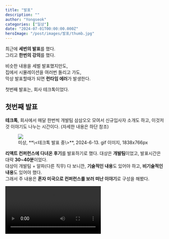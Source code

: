 ```yaml
---
title: "발표"
description: ""
author: "Yongseok"
categories: ["일상"]
date: "2024-07-01T00:00:00.000Z"
heroImage: "/post/images/발표/thumb.jpg"
---
```





최근에 **세번의 발표**를 했다.\
그리고 **한번의 강의**를 했다.

비슷한 내용을 세벌 발표했지만도,\
집에서 시뮬레이션을 여러번 돌리고 가도,\
막상 발표할때가 되면 **런타임 에러**가 발생한다.

첫번째 발표는, 회사 테크톡이었다. 

## 첫번째 발표

**테크톡**, 회사에서 매달 한번씩 개발팀 삼삼오오 모여서 신규입사자 소개도 하고, 이것저것 이야기도 나누는 시간이다. (자세한 내용은 하단 참조)
<LinkPreview src="https://brunch.co.kr/@rememberapp/215" />

<figure><img src="/post/images/발표/techtalk.gif" />
<figcaption>미상, **\<테크톡 발표 중\>**, 2024-6-13. gif 이미지, 1838x766px </figcaption>
</figure>

**리액트 컨퍼런스에 다녀온 후기**를 발표하기로 했다. 대상은 **개발팀**이었고, 발표시간은 대략 **30~40분**이었다.\
대상이 개발팀 + 알파(다른 직무) 다 보니깐, **기술적인 내용**도 있어야 하고, **비기술적인 내용**도 있어야 했다.\
그래서 주 내용은 **혼자 미국으로 컨퍼런스를 보러 떠난 이야기**로 구성을 해봤다. 

<Video src="https://static.yongseok.me/ref_prop.mp4" caption="ref가 prop 으로 들어가게 된 것으로 환호성을 유도할 자신이 없었다. 현장에서는 제일 핫한 순간이었음." />

그런데\
그날 마침 같은 사무실로 이사온 앵커리어 개발팀분들도 함께 참석하게 되었다. 계획에는 없던 일인데...

발표를 하러 무대로 올라갔는데, 타운홀 때 처럼 사람들이 가득 차 있었다.

**주화입마** 상태에 빠져 자율주행모드가 되어버렸다.

30분만에 주파하고 내려왔다.

## 두번째 발표

두번째 발표는 웹파트내에서 돌아가면서 발표를 하고 있는데, 마침 차례가 왔다.\
이번에는, 저번에 못담은 이야기, **리액트 컴파일러**에 대해서 발표하기로 했다.

<Video src="https://static.yongseok.me/웹팀_발표.mp4" control caption="장용석,<웹파트 발표>, 2024-6-28. keynote. 동영상 추출, 102.6MB " />

블로그에 써왔던 내용을 좀 더 축약해서 준비해봤다. **컴파일러 동작**의 개괄적인 내용, **한계**,\
컴파일러의 수혜를 누리기 위해 **지켜야하는 규칙**과, 타협되지 않고 암묵적으로 **강요되는 규칙들**.

**컴파일러**를 제대로 누리려면, [**리액트의 규칙**](https://react.dev/reference/rules)을 따라야 한다.\
개중에는, **'Components and Hooks must be pure'** 컴포넌트와 훅은 순수해야 한다는 규칙이 있다.\
순수함을 지키면 적절한 최적화의 **혜택**을 받지만, 그렇지 않으면, **최적화를 당한다.** 부작용을 내뱉던 순수하지 않은 함수는, **'순수한' 함수**로 가정되어 **최적화**가 되어버린다.
의도와는 **다른 동작**을 하게 되겠지만, 이것은 컴파일러의 사용과 함께 **암묵적으로 동의한 규칙**이기 때문에, **에러를 내뱉지 않는다.**

누군가는 타협을 보아야할 터인데, 어떻게 될까.\
컴파일러를 능력을 보았을때는 충분히 분석과정에서 적절한 **타협**을 보일 수 있을 것 같긴하다. 지켜보자.

**자바스크립트**라는 자유로운 언어위에 세워진 **리액트** 왕국, **The Rule of React**를 따르며, 성실한 시민이 될 것인가\
아니면, 체제에 얽매이지 않고, **자유로운 자**가 될 것인가.\
아니면 저 밖 **황무지**로 떠날 것인가.

## 세번째 발표

바로 그날 퇴근이후, 프론트엔드 개발자 밋업에서 발표를 했다.
<figure><img src="/post/images/발표/meetup.png" /></figure>

이번에는 적절히 앞의 두 발표를 합쳐서, 컨퍼런스 후기와 컴파일러에 대한 이야기를 했다.\
시간은 제일 짧았어서, 거의 랩을 하듯이 발표를 했다.\
세번째쯤 되니 조금은 수월하지 않을까 싶었는데, 아직도 **주화입마** 상태가 되어버린다.


도파민 때문일까? 낯을 많이 가리는 편인데, 요즘 용기내어 많이 도전을 해보고 있다. 여전히 쉽지는 않다.\
그치만 발산하는 생각들을 묶어두려면, 블로그가 되었던, 발표가 되었던, 무언가 찍어두고 가야할 목적지가 필요하다.\
나를 불편하게 하는 상황으로 밀어 넣어 보는 중이다. 

그리고, 한번의 강의를 했다.

## 강의

매 방학 초 마다, 대학교때 연합동아리에서 HTML, CSS 강의를 하고 있다.\
고정되어있는 건아닌데, 매번 연락이 와서 가고 있다. 아직 버벅거리는 강의지만, 그래도 가끔 도움이 되었다는 이야기를 들을때면, 기분이 좋다.
<figure><img src="/post/images/발표/insta.jpg" /></figure>

10기로 활동했었는데, 지금은 21기가 되었다. 반기마다 한번씩 하다보니 벌써, 10번째가 되었다.\
햇수로 따지면, 5년이 흘렀다.

<figure><img src="/post/images/발표/piro.jpg" />
<figcaption>사진첩에서 찾아봤다.</figcaption>
</figure>


## 이것저것...

어찌 알게 되었던 분이, 최근 웹 그래픽스 관련 세미나를 처음 열게 되어서 잠시 다녀왔다.
<figure><img src="/post/images/발표/graphics.jpg" /></figure>

엄청 자주 써먹진 않지만, 도대체 뭘까?하는 궁금증이 항상 있어서, 한번 참석해보았다.\
프론트의 영역에 가까운 느낌보단, 3D 쪽에서의 한 영역으로서 웹을 다루는 것 같았다. 그렇다보니 주로 3D 쪽 종사하시는 분들이 많았던 것 같다.


## 마치며

월수금 아침 10시 마다, 본가에 맞춰둔 로봇청소기가 돌아가고 있다.\
멀리 있지만, 잘 돌아가고 있는지 확인하곤 한다. 배터리가 다 떨어져 갈때 쯤이면 알아서 충전기로 돌아가서 충전을 한다.\
심지어 달려있는 물걸레도 더러워지면 알아서 빨고 말리고 다시 청소를 한다.
<figure><img src="/post/images/발표/thumb.jpg" />
<figcaption>센서 청소는 혼자 못하나 보다</figcaption>
</figure>

요 몇주 다른 템포로 보내보다보니, 조금은 많이 에너지를 썼다.\
내 템포에 내가 맞추지 못할 것 같은 느낌이 들어서, 불안하기도 하고 조금은 지쳐있기도 한 것 같다. 

집에서 엄마가 매번 말하던 말씀이 생각난다.

學問如逆水行舟 不進則退\
見小利 欲速則不達 見小利則大事不成

학문은 물을 거슬러 가는 배와 같다. 나아가지 않으면 물러간다.\
작은 이익을 보고서 서두르면 목적을 이루지 못하고, 작은 이익을 보고서 큰 일을 이루지 못한다.



여전히 마무리는 어떻게 지어야할지 모르겠다.

재밌는 일들을 많이 마주하도록 해보자.
